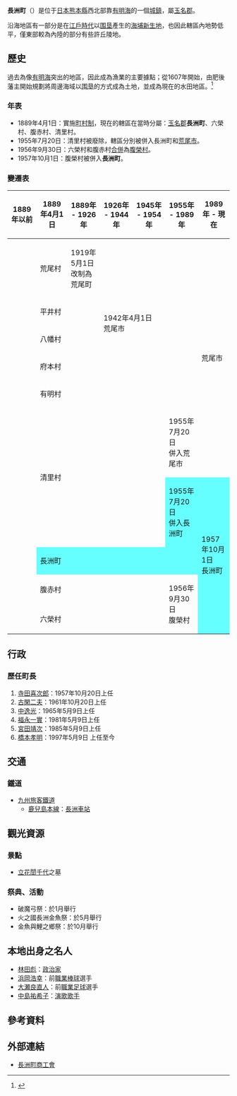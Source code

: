 {{日本町村
| 自治體名=長洲
| 町村=町
| 圖像=[[File:Nagasu_Ferry_Terminal_20170106.jpg|240px]]
| 圖像說明=[[長洲港|長洲港]]
| 町村章=[[File:Emblem_of_Nagasu.gif|100px]]
| 日文原名=長洲町
| 平假名=ながすまち
| 羅馬字拼音=Nagasu-machi
| 都道府縣=熊本縣
| 支廳=
| 郡=玉名郡
| 編號=43368-3
| 面積=19.43
| 邊界未定=
| 人口=17,279
| 統計時間=2008年11月30日
| 自治體=[[玉名市|玉名市]]、[[荒尾市|荒尾市]]
| 樹=[[鐵冬青|鐵冬青]]
| 花=[[金魚草|金魚草]]
| 鳥=
| 其他象徵物=
| 其他象徵=
| 首長=[[橋本孝明|橋本孝明]]
| 卸任日期=2009年5月8日
| 議員數=
| 郵遞區號=869-0198
| 所在地=玉名郡長洲町大字長洲2766番地<br>[[File:Nagasu_Town_office.jpg|210px]]
| 電話號碼=968-78-3111
| 外部連結={{url|http://www.town.nagasu.kumamoto.jp/}}
| 經度=
| 緯度=
| 地圖=[[File:_Nagasu_in_Kumamoto_Prefecture.png|250px]]
| 註記=人口：[http://www.town.nagasu.kumamoto.jp/ 長洲町官方網頁]
}}
'''長洲町'''（{{jpn|j=長洲町|hg=ながすまち|rm=Nagasu machi|f=y}}）是位于[[日本|日本]][[熊本縣|熊本縣]]西北部靠[[有明海|有明海]]的一個[[城鎮|城鎮]]，屬[[玉名郡|玉名郡]]。

沿海地區有一部分是在[[江戶時代|江戶時代]]以[[围垦|围垦]]產生的[[海埔新生地|海埔新生地]]，也因此轄區內地勢低平，僅東部較為內陸的部分有些許丘陵地。

==歷史==
過去為像[[有明海|有明海]]突出的地區，因此成為漁業的主要據點；從1607年開始，由肥後藩主開始規劃將周邊海域以[[围垦|围垦]]的方式成為土地，並成為現在的水田地區。<ref>{{Cite web| publisher=長洲町公所| title=町的介紹| url=http://www.town.nagasu.kumamoto.jp/locate/| accessdate=2009-01-04| language=ja| deadurl=yes| archiveurl=https://web.archive.org/web/20080602140411/http://www.town.nagasu.kumamoto.jp/locate/| archivedate=2008-06-02}}</ref>

===年表===
* 1889年4月1日：實施[[町村制|町村制]]，現在的轄區在當時分屬：[[玉名郡|玉名郡]]'''長洲町'''、六榮村、腹赤村、清里村。
* 1955年7月20日：清里村被廢除，轄區分別被併入長洲町和[[荒尾市|荒尾市]]。
* 1956年9月30日：六榮村和腹赤村[[市町村合併|合併]]為[[腹榮村|腹榮村]]。
* 1957年10月1日：腹榮村被併入'''長洲町'''。

===變遷表===
{| class="wikitable" style="font-size:x-small"
! 1889年以前
! 1889年4月1日
! 1889年 - 1926年
! 1926年 - 1944年
! 1945年 - 1954年
! colspan="2" | 1955年 - 1989年
! 1989年 - 現在
! 現在
|-
|
| 荒尾村
| 1919年5月1日<br />改制為荒尾町
| rowspan=5 colspan=3 | 1942年4月1日<br />荒尾市
| rowspan=6 colspan=3 | 荒尾市
|-
|
| colspan=2 | 平井村
|-
|
| colspan=2 | 八幡村
|-
|
| colspan=2 | 府本村
|-
|
| colspan=2 | 有明村
|-
| rowspan=2 | 
| rowspan=2 colspan=4 | 清里村
| 1955年7月20日<br />併入荒尾市
|-
| style="background-color:#6ff;" | 1955年7月20日<br />併入長洲町
| rowspan=4 colspan=3 style="background-color:#6ff;" | 1957年10月1日<br />長洲町
|-
|
| colspan=5 style="background-color:#6ff;" | 長洲町
|-
|
| colspan=4 | 腹赤村
| rowspan=2 | 1956年9月30日<br />腹榮村
|-
|
| colspan=4 | 六榮村
|}

==行政==
===歷任町長===
# [[寺田喜次郎|寺田喜次郎]]：1957年10月20日上任
# [[古閑二夫|古閑二夫]]：1961年10月20日上任
# [[中逸光|中逸光]]：1965年5月9日上任
# [[福永一實|福永一實]]：1981年5月9日上任
# [[宮田靖次|宮田靖次]]：1985年5月9日上任
# [[橋本孝明|橋本孝明]]：1997年5月9日 上任至今

==交通==
===鐵道===
* [[九州旅客鐵道|九州旅客鐵道]]
** [[鹿兒島本線|鹿兒島本線]]：[[長洲車站|長洲車站]]

==觀光資源==
===景點===
* [[立花誾千代|立花誾千代]]之墓

===祭典、活動===
* 破魔弓祭：於1月舉行
* 火之國長洲金魚祭：於5月舉行
* 金魚與鯉之鄉祭：於10月舉行

== 本地出身之名人 ==
* [[林田彪|林田彪]]：[[政治家|政治家]]
* [[浜岡浩幸|浜岡浩幸]]：前[[職業棒球|職業棒球]]選手
* [[大瀬良直人|大瀬良直人]]：前[[職業足球|職業足球]]選手
* [[中島祐希子|中島祐希子]]：[[演歌|演歌]][[歌手|歌手]]

== 參考資料 ==
{{Reflist}}

==外部連結==
* {{Ja}} [http://www.kumashoko.or.jp/nagasu/ 長洲町商工會] {{Wayback|url=http://www.kumashoko.or.jp/nagasu/ |date=20160628114555 }}

{{熊本縣}}{{Authority control}}